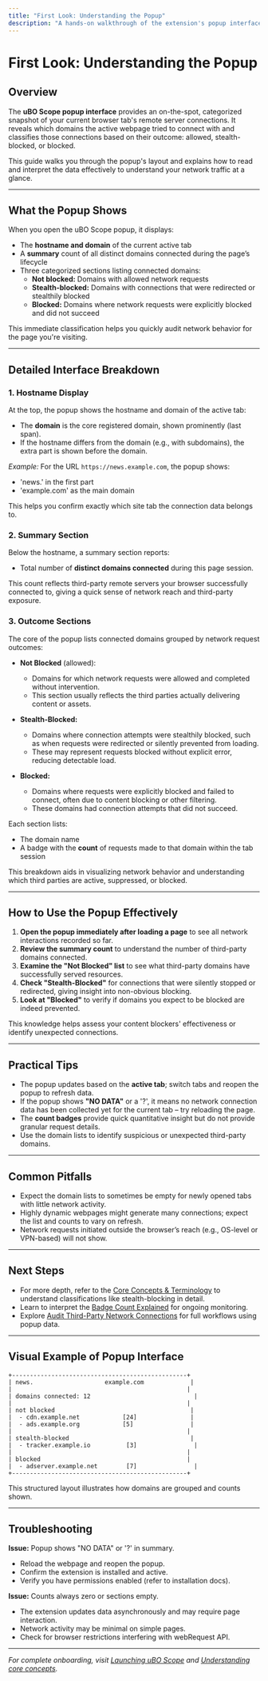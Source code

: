 ```yaml
---
title: "First Look: Understanding the Popup"
description: "A hands-on walkthrough of the extension's popup interface. Understand how domain connections are categorized, what each section means, and how to quickly interpret the displayed data after visiting a webpage."
---
```


# First Look: Understanding the Popup

## Overview
The **uBO Scope popup interface** provides an on-the-spot, categorized snapshot of your current browser tab's remote server connections. It reveals which domains the active webpage tried to connect with and classifies those connections based on their outcome: allowed, stealth-blocked, or blocked.

This guide walks you through the popup's layout and explains how to read and interpret the data effectively to understand your network traffic at a glance.

---

## What the Popup Shows

When you open the uBO Scope popup, it displays:

- The **hostname and domain** of the current active tab
- A **summary** count of all distinct domains connected during the page’s lifecycle
- Three categorized sections listing connected domains:
  - **Not blocked:** Domains with allowed network requests
  - **Stealth-blocked:** Domains with connections that were redirected or stealthily blocked
  - **Blocked:** Domains where network requests were explicitly blocked and did not succeed

This immediate classification helps you quickly audit network behavior for the page you're visiting.

---

## Detailed Interface Breakdown

### 1. Hostname Display
At the top, the popup shows the hostname and domain of the active tab:

- The **domain** is the core registered domain, shown prominently (last span).
- If the hostname differs from the domain (e.g., with subdomains), the extra part is shown before the domain.

*Example:* For the URL `https://news.example.com`, the popup shows:

- 'news.' in the first part
- 'example.com' as the main domain

This helps you confirm exactly which site tab the connection data belongs to.

### 2. Summary Section
Below the hostname, a summary section reports:

- Total number of **distinct domains connected** during this page session.

This count reflects third-party remote servers your browser successfully connected to, giving a quick sense of network reach and third-party exposure.

### 3. Outcome Sections
The core of the popup lists connected domains grouped by network request outcomes:

- **Not Blocked** (allowed): 
  - Domains for which network requests were allowed and completed without intervention.
  - This section usually reflects the third parties actually delivering content or assets.

- **Stealth-Blocked:**
  - Domains where connection attempts were stealthily blocked, such as when requests were redirected or silently prevented from loading.
  - These may represent requests blocked without explicit error, reducing detectable load.

- **Blocked:**
  - Domains where requests were explicitly blocked and failed to connect, often due to content blocking or other filtering.
  - These domains had connection attempts that did not succeed.

Each section lists:
- The domain name
- A badge with the **count** of requests made to that domain within the tab session

This breakdown aids in visualizing network behavior and understanding which third parties are active, suppressed, or blocked.

---

## How to Use the Popup Effectively

1. **Open the popup immediately after loading a page** to see all network interactions recorded so far.
2. **Review the summary count** to understand the number of third-party domains connected.
3. **Examine the "Not Blocked" list** to see what third-party domains have successfully served resources.
4. **Check "Stealth-Blocked"** for connections that were silently stopped or redirected, giving insight into non-obvious blocking.
5. **Look at "Blocked"** to verify if domains you expect to be blocked are indeed prevented.

This knowledge helps assess your content blockers' effectiveness or identify unexpected connections.

---

## Practical Tips

- The popup updates based on the **active tab**; switch tabs and reopen the popup to refresh data.
- If the popup shows **"NO DATA"** or a '?', it means no network connection data has been collected yet for the current tab – try reloading the page.
- The **count badges** provide quick quantitative insight but do not provide granular request details.
- Use the domain lists to identify suspicious or unexpected third-party domains.

---

## Common Pitfalls

- Expect the domain lists to sometimes be empty for newly opened tabs with little network activity.
- Highly dynamic webpages might generate many connections; expect the list and counts to vary on refresh.
- Network requests initiated outside the browser’s reach (e.g., OS-level or VPN-based) will not show.

---

## Next Steps

- For more depth, refer to the [Core Concepts & Terminology](https://docs.example.com/overview/foundation-architecture/core-concepts-terminology) to understand classifications like stealth-blocking in detail.
- Learn to interpret the [Badge Count Explained](https://docs.example.com/guides/core-workflows/badge-count-explained) for ongoing monitoring.
- Explore [Audit Third-Party Network Connections](https://docs.example.com/guides/core-workflows/audit-network-connections) for full workflows using popup data.

---

## Visual Example of Popup Interface

```
+-------------------------------------------------+
| news.                    example.com             |
|                                                 |
| domains connected: 12                             |
|                                                 |
| not blocked                                      |
|  - cdn.example.net            [24]               |
|  - ads.example.org            [5]                |
|                                                 |
| stealth-blocked                                  |
|  - tracker.example.io          [3]                |
|                                                 |
| blocked                                         |
|  - adserver.example.net        [7]                |
+-------------------------------------------------+
```

This structured layout illustrates how domains are grouped and counts shown.

---

## Troubleshooting

**Issue:** Popup shows "NO DATA" or '?' in summary.

- Reload the webpage and reopen the popup.
- Confirm the extension is installed and active.
- Verify you have permissions enabled (refer to installation docs).

**Issue:** Counts always zero or sections empty.

- The extension updates data asynchronously and may require page interaction.
- Network activity may be minimal on simple pages.
- Check for browser restrictions interfering with webRequest API.

---

_For complete onboarding, visit [Launching uBO Scope](https://docs.example.com/getting-started/first-run-and-validation/launching-ubo-scope) and [Understanding core concepts](https://docs.example.com/overview/foundation-architecture/core-concepts-terminology)._